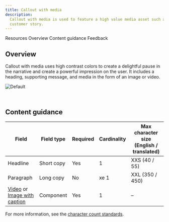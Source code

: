```yaml
---
title: Callout with media
description:
  Callout with media is used to feature a high value media asset such as a
  customer story.
---
```



<ComponentDescription name="Callout with media" type="layout" />

<AnchorLinks>

<AnchorLink>Resources</AnchorLink>
<AnchorLink>Overview</AnchorLink>
<AnchorLink>Content guidance</AnchorLink>
<AnchorLink>Feedback</AnchorLink>

</AnchorLinks>

<ResourceLinks name="Callout with media" type="layout" />

## Overview

Callout with media uses high contrast colors to create a delightful pause in the
narrative and create a powerful impression on the user. It includes a heading,
supporting message, and media in the form of an image or video.

![Default](../../images/pattern/callout-with-media/callout-with-media.jpg)

<br />

## Content guidance

| Field                                                                                                                                                      | Field type | Required | Cardinality | Max character size (English / translated) |
| ---------------------------------------------------------------------------------------------------------------------------------------------------------- | ---------- | -------- | ----------- | ----------------------------------------- |
| Headline                                                                                                                                                   | Short copy | Yes      | 1           | XXS (40 / 55)                             |
| Paragraph                                                                                                                                                  | Long copy  | No       | xe 1        | XXL (350 / 450)                           |
| [Video](https://www.ibm.com/standards/carbon/components/video) or [Image with caption](https://www.ibm.com/standards/carbon/components/image-with-caption) | Component  | Yes      | 1           | –                                         |

For more information, see the [character count standards](https://github.com/carbon-design-system/carbon-for-ibm-dotcom-website/wiki/Character-count-standards).


<ComponentFooter name="Callout with media" type="layout" />
